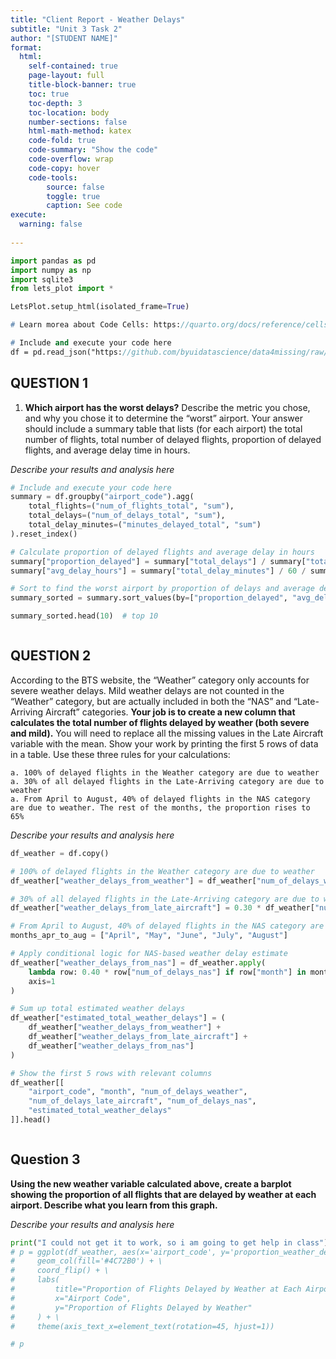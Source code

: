 ```yaml
---
title: "Client Report - Weather Delays"
subtitle: "Unit 3 Task 2"
author: "[STUDENT NAME]"
format:
  html:
    self-contained: true
    page-layout: full
    title-block-banner: true
    toc: true
    toc-depth: 3
    toc-location: body
    number-sections: false
    html-math-method: katex
    code-fold: true
    code-summary: "Show the code"
    code-overflow: wrap
    code-copy: hover
    code-tools:
        source: false
        toggle: true
        caption: See code
execute: 
  warning: false
    
---
```


```python
import pandas as pd 
import numpy as np
import sqlite3
from lets_plot import *

LetsPlot.setup_html(isolated_frame=True)
```


```p
# Learn morea about Code Cells: https://quarto.org/docs/reference/cells/cells-jupyter.html

# Include and execute your code here
df = pd.read_json("https://github.com/byuidatascience/data4missing/raw/master/data-raw/flights_missing/flights_missing.json")
```

## QUESTION 1

1. __Which airport has the worst delays?__ Describe the metric you chose, and why you chose it to determine the “worst” airport. Your answer should include a summary table that lists (for each airport) the total number of flights, total number of delayed flights, proportion of delayed flights, and average delay time in hours. 

_Describe your results and analysis here_

```python
# Include and execute your code here
summary = df.groupby("airport_code").agg(
    total_flights=("num_of_flights_total", "sum"),
    total_delays=("num_of_delays_total", "sum"),
    total_delay_minutes=("minutes_delayed_total", "sum")
).reset_index()

# Calculate proportion of delayed flights and average delay in hours
summary["proportion_delayed"] = summary["total_delays"] / summary["total_flights"]
summary["avg_delay_hours"] = summary["total_delay_minutes"] / 60 / summary["total_flights"]

# Sort to find the worst airport by proportion of delays and average delay time
summary_sorted = summary.sort_values(by=["proportion_delayed", "avg_delay_hours"], ascending=False)

summary_sorted.head(10)  # top 10



```

## QUESTION 2

According to the BTS website, the “Weather” category only accounts for severe weather delays. Mild weather delays are not counted in the “Weather” category, but are actually included in both the “NAS” and “Late-Arriving Aircraft” categories. __Your job is to create a new column that calculates the total number of flights delayed by weather (both severe and mild).__ You will need to replace all the missing values in the Late Aircraft variable with the mean. Show your work by printing the first 5 rows of data in a table. Use these three rules for your calculations:  

    a. 100% of delayed flights in the Weather category are due to weather  
    a. 30% of all delayed flights in the Late-Arriving category are due to weather  
    a. From April to August, 40% of delayed flights in the NAS category are due to weather. The rest of the months, the proportion rises to 65%  

_Describe your results and analysis here_

```python
df_weather = df.copy()

# 100% of delayed flights in the Weather category are due to weather 
df_weather["weather_delays_from_weather"] = df_weather["num_of_delays_weather"]

# 30% of all delayed flights in the Late-Arriving category are due to weather  
df_weather["weather_delays_from_late_aircraft"] = 0.30 * df_weather["num_of_delays_late_aircraft"]

# From April to August, 40% of delayed flights in the NAS category are due to weather. The rest of the months, the proportion rises to 65%  
months_apr_to_aug = ["April", "May", "June", "July", "August"]

# Apply conditional logic for NAS-based weather delay estimate
df_weather["weather_delays_from_nas"] = df_weather.apply(
    lambda row: 0.40 * row["num_of_delays_nas"] if row["month"] in months_apr_to_aug else 0.65 * row["num_of_delays_nas"],
    axis=1
)

# Sum up total estimated weather delays
df_weather["estimated_total_weather_delays"] = (
    df_weather["weather_delays_from_weather"] +
    df_weather["weather_delays_from_late_aircraft"] +
    df_weather["weather_delays_from_nas"]
)

# Show the first 5 rows with relevant columns
df_weather[[
    "airport_code", "month", "num_of_delays_weather", 
    "num_of_delays_late_aircraft", "num_of_delays_nas", 
    "estimated_total_weather_delays"
]].head()



```

## Question 3

__Using the new weather variable calculated above, create a barplot showing the proportion of all flights that are delayed by weather at each airport. Describe what you learn from this graph.__  

_Describe your results and analysis here_

```python

print("I could not get it to work, so i am going to get help in class")
# p = ggplot(df_weather, aes(x='airport_code', y='proportion_weather_delays')) + \
#     geom_col(fill='#4C72B0') + \
#     coord_flip() + \
#     labs(
#         title="Proportion of Flights Delayed by Weather at Each Airport",
#         x="Airport Code",
#         y="Proportion of Flights Delayed by Weather"
#     ) + \
#     theme(axis_text_x=element_text(rotation=45, hjust=1))

# p
```